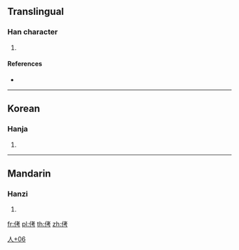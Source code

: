 {{character info/new}}
==Translingual==

===Han character===
{{Han char|rn=9|rad=人|as=06|sn=8|four=|canj=OJKS|ids=⿰亻考}}

# {{defn|Han|sort=人06}}

====References====
* {{Han ref|kx=0102.291|dj=0218.161|hdz=10144.011|uh=4FA4|ud=20388}}

----

==Korean==

===Hanja===
{{ko-hanja|hangeul=[[고]]|rv=go|mr=ko|y=ko}}

# {{defn|lang=ko|sort=人06}}

----

==Mandarin==

===Hanzi===
{{cmn-hanzi|pin=[[ta]]|wg=t'a}}

# {{defn|lang=cmn|sort=人06}}

[[Category:Korean-only CJKV Characters|人+06]]

[[fr:侤]]
[[pl:侤]]
[[th:侤]]
[[zh:侤]]